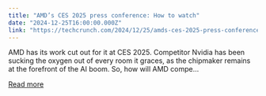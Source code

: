 ```yaml
---
title: "AMD’s CES 2025 press conference: How to watch"
date: "2024-12-25T16:00:00.000Z"
link: "https://techcrunch.com/2024/12/25/amds-ces-2025-press-conference-how-to-watch/"
---
```


AMD has its work cut out for it at CES 2025. Competitor Nvidia has been sucking the oxygen out of every room it graces, as the chipmaker remains at the forefront of the AI boom. So, how will AMD compe...

[Read more](https://techcrunch.com/2024/12/25/amds-ces-2025-press-conference-how-to-watch/)

